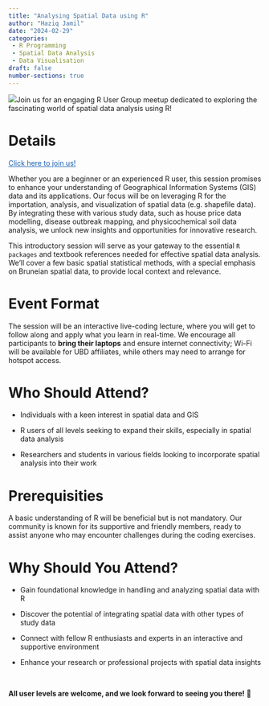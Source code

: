 ```yaml
---
title: "Analysing Spatial Data using R"
author: "Haziq Jamil"
date: "2024-02-29"
categories: 
 - R Programming
 - Spatial Data Analysis
 - Data Visualisation
draft: false
number-sections: true
---
```


![](/bruneiR-event-updated.jpg)Join us for an engaging R User Group meetup dedicated to exploring the fascinating world of spatial data analysis using R!

# Details

<a href="#" onclick="window.open('https://www.meetup.com/bruneir/events/299246264/?_xtd=gatlbWFpbF9jbGlja9oAJDQ5ZGEyNWVjLTJiZGItNDk5My1iMjMwLTY0ZTAxMTIwODI1Yg%253D%253D', '_blank'); return false;" style=color:#1a61b1 >Click here to join us!</a>

Whether you are a beginner or an experienced R user, this session promises to enhance your understanding of Geographical Information Systems (GIS) data and its applications. Our focus will be on leveraging R for the importation, analysis, and visualization of spatial data (e.g. shapefile data). By integrating these with various study data, such as house price data modelling, disease outbreak mapping, and physicochemical soil data analysis, we unlock new insights and opportunities for innovative research.

This introductory session will serve as your gateway to the essential `R packages` and textbook references needed for effective spatial data analysis. We'll cover a few basic spatial statistical methods, with a special emphasis on Bruneian spatial data, to provide local context and relevance.

# Event Format

The session will be an interactive live-coding lecture, where you will get to follow along and apply what you learn in real-time. We encourage all participants to **bring their laptops** and ensure internet connectivity; Wi-Fi will be available for UBD affiliates, while others may need to arrange for hotspot access.

# Who Should Attend?

-   Individuals with a keen interest in spatial data and GIS

-   R users of all levels seeking to expand their skills, especially in spatial data analysis

-   Researchers and students in various fields looking to incorporate spatial analysis into their work

# Prerequisities

A basic understanding of R will be beneficial but is not mandatory. Our community is known for its supportive and friendly members, ready to assist anyone who may encounter challenges during the coding exercises.

# Why Should You Attend?

-   Gain foundational knowledge in handling and analyzing spatial data with R

-   Discover the potential of integrating spatial data with other types of study data

-   Connect with fellow R enthusiasts and experts in an interactive and supportive environment

-   Enhance your research or professional projects with spatial data insights

<br>

**All user levels are welcome, and we look forward to seeing you there!** 🎉
